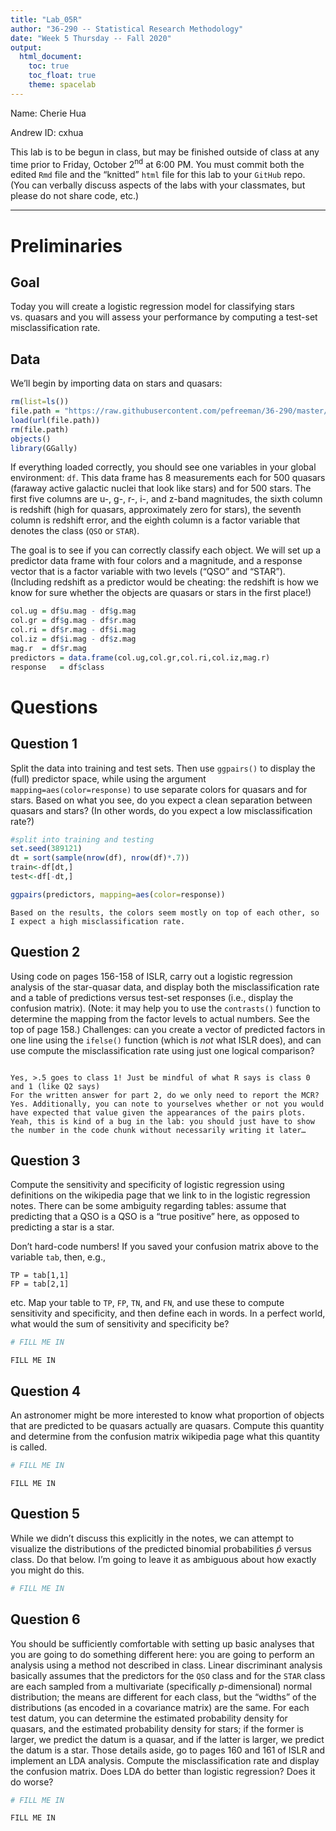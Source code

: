```yaml
---
title: "Lab_05R"
author: "36-290 -- Statistical Research Methodology"
date: "Week 5 Thursday -- Fall 2020"
output: 
  html_document:
    toc: true
    toc_float: true
    theme: spacelab
---
```

Name: Cherie Hua

Andrew ID: cxhua

This lab is to be begun in class, but may be finished outside of class at any time prior to Friday, October 2<sup>nd</sup> at 6:00 PM. You must commit both the edited `Rmd` file and the "knitted" `html` file for this lab to your `GitHub` repo. (You can verbally discuss aspects of the labs with your classmates, but please do not share code, etc.)

---

# Preliminaries

## Goal

Today you will create a logistic regression model for classifying stars vs. quasars and you will assess your performance by computing a test-set misclassification rate.

## Data

We'll begin by importing data on stars and quasars:
```r
rm(list=ls())
file.path = "https://raw.githubusercontent.com/pefreeman/36-290/master/EXAMPLE_DATASETS/STAR_QUASAR/Star_Quasar.Rdata"
load(url(file.path))
rm(file.path)
objects()
library(GGally)
```

If everything loaded correctly, you should see one variables in your global environment: `df`. This data frame has 8 measurements each for 500 quasars (faraway active galactic nuclei that look like stars) and for 500 stars. The first five columns are u-, g-, r-, i-, and z-band magnitudes, the sixth column is redshift (high for quasars, approximately zero for stars), the seventh column is redshift error, and the eighth column is a factor variable that denotes the class (`QSO` or `STAR`).

The goal is to see if you can correctly classify each object. We will set up a predictor data frame with four colors and a magnitude, and a response vector that is a factor variable with two levels ("QSO" and "STAR"). (Including redshift as a predictor would be cheating: the redshift is how we know for sure whether the objects are quasars or stars in the first place!)
```r
col.ug = df$u.mag - df$g.mag
col.gr = df$g.mag - df$r.mag
col.ri = df$r.mag - df$i.mag
col.iz = df$i.mag - df$z.mag
mag.r  = df$r.mag
predictors = data.frame(col.ug,col.gr,col.ri,col.iz,mag.r)
response   = df$class
```

# Questions

## Question 1

Split the data into training and test sets. Then use `ggpairs()` to display the (full) predictor space, while using the argument `mapping=aes(color=response)` to use separate colors for quasars and for stars. Based on what you see, do you expect a clean separation between quasars and stars? (In other words, do you expect a low misclassification rate?)
```r
#split into training and testing
set.seed(389121)
dt = sort(sample(nrow(df), nrow(df)*.7))
train<-df[dt,]
test<-df[-dt,]

ggpairs(predictors, mapping=aes(color=response))
```
```
Based on the results, the colors seem mostly on top of each other, so I expect a high misclassification rate.
```

## Question 2

Using code on pages 156-158 of ISLR, carry out a logistic regression analysis of the star-quasar data, and display both the misclassification rate and a table of predictions versus test-set responses (i.e., display the confusion matrix). (Note: it may help you to use the `contrasts()` function to determine the mapping from the factor levels to actual numbers. See the top of page 158.) Challenges: can you create a vector of predicted factors in one line using the `ifelse()` function (which is *not* what ISLR does), and can use compute the misclassification rate using just one logical comparison?
```r

```
```
Yes, >.5 goes to class 1! Just be mindful of what R says is class 0 and 1 (like Q2 says)
For the written answer for part 2, do we only need to report the MCR?
Yes. Additionally, you can note to yourselves whether or not you would have expected that value given the appearances of the pairs plots.
Yeah, this is kind of a bug in the lab: you should just have to show the number in the code chunk without necessarily writing it later…
```

## Question 3

Compute the sensitivity and specificity of logistic regression using definitions on the wikipedia page that we link to in the logistic regression notes. There can be some ambiguity regarding tables: assume that predicting that a QSO is a QSO is a "true positive" here, as opposed to predicting a star is a star.

Don't hard-code numbers! If you saved your confusion matrix above to the variable `tab`, then, e.g.,
```
TP = tab[1,1]
FP = tab[2,1]
```
etc. Map your table to `TP`, `FP`, `TN`, and `FN`, and use these to compute sensitivity and specificity, and then define each in words. In a perfect world, what would the sum of sensitivity and specificity be?
```r
# FILL ME IN
```
```
FILL ME IN
```

## Question 4

An astronomer might be more interested to know what proportion of objects that are predicted to be quasars actually are quasars. Compute this quantity and determine from the confusion matrix wikipedia page what this quantity is called.
```r
# FILL ME IN
```
```
FILL ME IN
```

## Question 5

While we didn't discuss this explicitly in the notes, we can attempt to visualize the distributions of the predicted binomial probabilities $\hat{p}$ versus class. Do that below. I'm going to leave it as ambiguous about how exactly you might do this.
```r
# FILL ME IN
```

## Question 6

You should be sufficiently comfortable with setting up basic analyses that you are going to do something different here: you are going to perform an analysis using a method not described in class. Linear discriminant analysis basically assumes that the predictors for the `QSO` class and for the `STAR` class are each sampled from a multivariate (specifically $p$-dimensional) normal distribution; the means are different for each class, but the "widths" of the distributions (as encoded in a covariance matrix) are the same. For each test datum, you can determine the estimated probability density for quasars, and the estimated probability density for stars; if the former is larger, we predict the datum is a quasar, and if the latter is larger, we predict the datum is a star. Those details aside, go to pages 160 and 161 of ISLR and implement an LDA analysis. Compute the misclassification rate and display the confusion matrix. Does LDA do better than logistic regression? Does it do worse?
```r
# FILL ME IN
```
```
FILL ME IN
```
